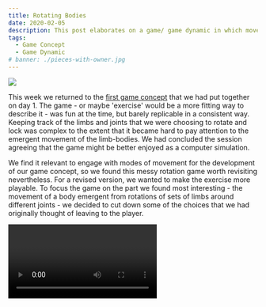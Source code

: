 ```yaml
---
title: Rotating Bodies
date: 2020-02-05
description: This post elaborates on a game/ game dynamic in which movement of a jointed multi-limb body is based on rotating around given joints.
tags:
  - Game Concept
  - Game Dynamic
# banner: ./pieces-with-owner.jpg
---
```


![](./unity3d.jpeg)

This week we returned to the [first game concept](https://figureable.netlify.com/day-1-game-1) that we had put together on day 1. The game - or maybe 'exercise' would be a more fitting way to describe it - was fun at the time, but barely replicable in a consistent way. Keeping track of the limbs and joints that we were choosing to rotate and lock was complex to the extent that it became hard to pay attention to the emergent movement of the limb-bodies. We had concluded the session agreeing that the game might be better enjoyed as a computer simulation.

We find it relevant to engage with modes of movement for the development of our game concept, so we found this messy rotation game worth revisiting nevertheless. For a revised version, we wanted to make the exercise more playable. To focus the game on the part we found most interesting - the movement of a body emergent from rotations of sets of limbs around different joints - we decided to cut down some of the choices that we had originally thought of leaving to the player.


<Video videoSrcURL="https://www.youtube.com/embed/lmeZSGGVdLE" videoTitle="Jointed Limb Game" />

> ### Rules
>
> #### Setup
>
> Each player is given a set of six numbered limbs (1-6).
>
> The players can make a random shape out of the limbs by connecting them using any number of joints. To begin with, each limb needs to make a 90\deg angle with at least one of its neighbours. The jointed set of limbs makes up the player's body - their game character.
>
> Each of the bodies is placed on/ perpendicular to a grounding line along which it can travel in the game.
>
> #### Gameplay
>
> The player rolls a dice. The rolled number corresponds to the limb that needs to be kept still (locked) in a player's move - this means that it stays vertical if it is vertical, or horizontal if horizontal, in the move.
>
> The player then chooses to move the limbs on either side of this locked limb with a 90&deg rotation, clockwise or anti-clockwise, around the common joint.
>
> The grounding line acts as a surface with gravity. This means that if a player ends up "off the ground" following a move, they "fall" directly "downwards".
>
> Players take turns to complete the course. It becomes somewhat of a race.

In this game, a body can get smaller by folding limbs over each other. On a later turn, the body can then also unfold given a suitable dice roll. The movement created with this game dynamic is contained in and embodied by each set of limbs and joints. The game dynamic does not rely on consumption for "progress" through its course. 

### Unity Implementation

Interested in the range of motion that can result from this simple set of rules, we decided to implement a version of the game in Unity. This was a fun exercise in coming up with an algorithm to rotate sets of limbs around any chosen joint.

<Video videoSrcURL="https://www.youtube.com/embed/A5oeBiwXVAg" videoTitle="Jointed Limb Game in Unity" />

We did find that playing the game with physical paper cutouts, pins and a dice was somehow more satisfying.

### Future Uses

Although as it is this small project does not necessarily lend itself to being an exciting game, the game dynamic may be something that we can make use of or revisit once again in the future. The contraction and expansion of a body through the mechanism of folding over itself could be a particularly interesting way of interpreting subtraction. The process and aesthetic of creating bodies as/from sets of limbs could perhaps also be explored further.
